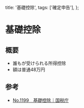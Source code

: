 
  title: '基礎控除',
  tags: ['確定申告'],
};

# 基礎控除

<Tags tags={meta.tags} />

## 概要
- 誰もが受けられる所得控除
- 額は普通48万円

## 参考
- [No.1199 基礎控除｜国税庁](https://www.nta.go.jp/taxes/shiraberu/taxanswer/shotoku/1199.htm)


